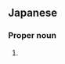 ==Japanese==
{{ja-kanjitab|あい|こ|yomi=k}}

===Proper noun===
{{ja-pos|あいこ|proper}}

# {{given name|female|lang=ja|sort=あいこ}}